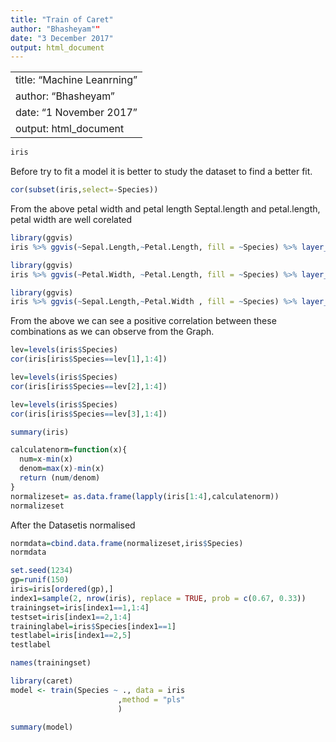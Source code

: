 ```yaml
---
title: "Train of Caret"
author: "Bhasheyam""
date: "3 December 2017"
output: html_document
---
```

---
title: "Machine Leanrning"
author: "Bhasheyam"
date: "1 November 2017"
output: html_document
---
```r

iris

```

Before try to fit a model it is better to study the dataset to find a better fit.

```r
cor(subset(iris,select=-Species))
```

From the above
petal width and petal length
Septal.length and petal.length, petal width are well corelated 

```r
library(ggvis)
iris %>% ggvis(~Sepal.Length,~Petal.Length, fill = ~Species) %>% layer_points()
```
```r
library(ggvis)
iris %>% ggvis(~Petal.Width, ~Petal.Length, fill = ~Species) %>% layer_points()
```
```r
library(ggvis)
iris %>% ggvis(~Sepal.Length,~Petal.Width , fill = ~Species) %>% layer_points()
```

From the above we can see a positive correlation between these combinations as we can observe from the Graph.


```r
lev=levels(iris$Species)
cor(iris[iris$Species==lev[1],1:4])
```
```r
lev=levels(iris$Species)
cor(iris[iris$Species==lev[2],1:4])
```
```r
lev=levels(iris$Species)
cor(iris[iris$Species==lev[3],1:4])
```
```r
summary(iris)
```
```r
calculatenorm=function(x){
  num=x-min(x)
  denom=max(x)-min(x)
  return (num/denom)
}
normalizeset= as.data.frame(lapply(iris[1:4],calculatenorm))
normalizeset
```

After the Datasetis normalised 
```r
normdata=cbind.data.frame(normalizeset,iris$Species)
normdata
```










```r
set.seed(1234)
gp=runif(150)
iris=iris[ordered(gp),]
index1=sample(2, nrow(iris), replace = TRUE, prob = c(0.67, 0.33))
trainingset=iris[index1==1,1:4]
testset=iris[index1==2,1:4]
traininglabel=iris$Species[index1==1]
testlabel=iris[index1==2,5]
testlabel
```

```r
names(trainingset)
```

```r
library(caret)
model <- train(Species ~ ., data = iris
                        ,method = "pls"
                        )
```



```r
summary(model)
```


